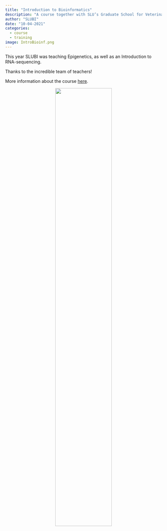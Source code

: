 ```yaml
---
title: "Introduction to Bioinformatics"
description: "A course together with SLU’s Graduate School for Veterinary Medicine and Animal Science."
author: "SLUBI"
date: "10-04-2021"
categories:
  - course
  - training
image: IntroBioinf.png
---
```


This year SLUBI was teaching Epigenetics, as well as an Introduction to RNA-sequencing.

Thanks to the incredible team of teachers!

More information about the course [here](https://www.slu.se/en/education/programmes-courses/course/PVS0141/0/Introduction-to-bioinformatics/).

<center>
![](IntroBioinf.png){.class width=60%}